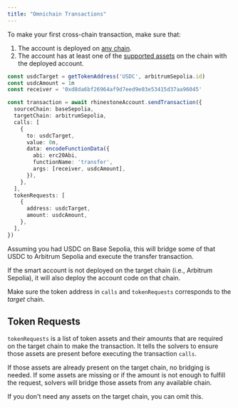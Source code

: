 ```yaml
---
title: "Omnichain Transactions"
---
```


To make your first cross-chain transaction, make sure that:

1) The account is deployed on [any chain](../../overview/introduction/supported-chains).
2) The account has at least one of the [supported assets](../../overview/introduction/supported-chains) on the chain with the deployed account.

```ts
const usdcTarget = getTokenAddress('USDC', arbitrumSepolia.id)
const usdcAmount = 1n
const receiver = '0xd8da6bf26964af9d7eed9e03e53415d37aa96045'

const transaction = await rhinestoneAccount.sendTransaction({
  sourceChain: baseSepolia,
  targetChain: arbitrumSepolia,
  calls: [
    {
      to: usdcTarget,
      value: 0n,
      data: encodeFunctionData({
        abi: erc20Abi,
        functionName: 'transfer',
        args: [receiver, usdcAmount],
      }),
    },
  ],
  tokenRequests: [
    {
      address: usdcTarget,
      amount: usdcAmount,
    },
  ],
})
```

Assuming you had USDC on Base Sepolia, this will bridge some of that USDC to Arbitrum Sepolia and execute the transfer transaction.

If the smart account is not deployed on the target chain (i.e., Arbitrum Sepolia), it will also deploy the account code on that chain.

<Note>Make sure the token address in `calls` and `tokenRequests` corresponds to the _target_ chain.</Note>


## Token Requests

`tokenRequests` is a list of token assets and their amounts that are required on the target chain to make the transaction. It tells the solvers to ensure those assets are present before executing the transaction `calls`.

If those assets are already present on the target chain, no bridging is needed. If some assets are missing or if the amount is not enough to fulfill the request, solvers will bridge those assets from any available chain.

If you don't need any assets on the target chain, you can omit this.
